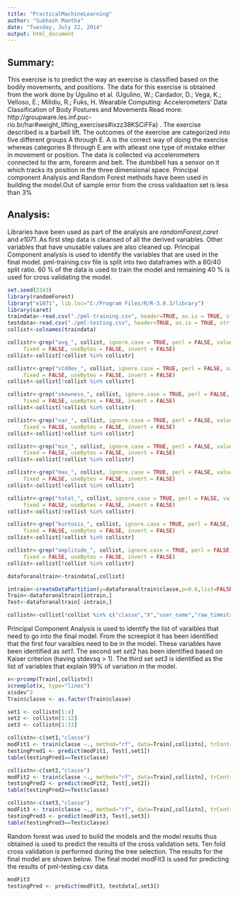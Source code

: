 ```yaml
---
title: "PracticalMachineLearning"
author: "Subhash Mantha"
date: "Tuesday, July 22, 2014"
output: html_document
---
```

Summary:
---------
This exercise is to predict the way an exercise is classified based on the bodily movements, and positions. The data for this exercise is obtained from the work done by Ugulino et al. (Ugulino, W.; Cardador, D.; Vega, K.; Velloso, E.; Milidiu, R.; Fuks, H. Wearable Computing: Accelerometers' Data Classification of Body Postures and Movements Read more: http://groupware.les.inf.puc-rio.br/har#weight_lifting_exercises#ixzz38KSCiFFa) . The exercise described is a barbell lift. The outcomes of  the exercise are categorized into five different groups A through E. A is the correct way of doing the exercise whereas categories B through E are with atleast one type of mistake either in movement or position. The data is collected via accelerometers connected to the arm, forearm and belt. The dumbbell has a sensor on it which tracks its position in the three dimensional space. Principal component Analysis and Random Forest methods have been used in building the model.Out of sample error from the cross validaation set is less than 3%

Analysis:
-----------
Libraries have been used as part of the analysis are *randomForest*,*caret* and *e1071*. As first step data is cleansed of all the derived variables. Other variables that have unusable values are also cleaned up. Principal Component analysis is used to identify the variables that are used in the final model. pml-training.csv file is split into two dataframes with a 60/40 split ratio. 60 % of the data is used to train the model and remaining 40 % is used for cross validating the model.

```r
set.seed(2343)
library(randomForest)
library("e1071", lib.loc="C:/Program Files/R/R-3.0.3/library")
library(caret)
traindata<-read.csv("./pml-training.csv", header=TRUE, as.is = TRUE, stringsAsFactors = FALSE, sep=',', na.strings=c('NA','','#DIV/0!'))
testdata<-read.csv("./pml-testing.csv", header=TRUE, as.is = TRUE, stringsAsFactors = FALSE, sep=',', na.strings=c('NA','','#DIV/0!'))
collist<-colnames(traindata)

collistr<-grep("avg_", collist, ignore.case = TRUE, perl = FALSE, value = TRUE,
     fixed = FALSE, useBytes = FALSE, invert = FALSE)
collist<-collist[!collist %in% collistr]

collistr<-grep("stddev_", collist, ignore.case = TRUE, perl = FALSE, value = TRUE,
     fixed = FALSE, useBytes = FALSE, invert = FALSE)
collist<-collist[!collist %in% collistr]

collistr<-grep("skewness_", collist, ignore.case = TRUE, perl = FALSE, value = TRUE,
     fixed = FALSE, useBytes = FALSE, invert = FALSE)
collist<-collist[!collist %in% collistr]

collistr<-grep("var_", collist, ignore.case = TRUE, perl = FALSE, value = TRUE,
     fixed = FALSE, useBytes = FALSE, invert = FALSE)
collist<-collist[!collist %in% collistr]

collistr<-grep("min_", collist, ignore.case = TRUE, perl = FALSE, value = TRUE,
     fixed = FALSE, useBytes = FALSE, invert = FALSE)
collist<-collist[!collist %in% collistr]

collistr<-grep("max_", collist, ignore.case = TRUE, perl = FALSE, value = TRUE,
     fixed = FALSE, useBytes = FALSE, invert = FALSE)
collist<-collist[!collist %in% collistr]

collistr<-grep("total_", collist, ignore.case = TRUE, perl = FALSE, value = TRUE,
     fixed = FALSE, useBytes = FALSE, invert = FALSE)
collist<-collist[!collist %in% collistr]

collistr<-grep("kurtosis_", collist, ignore.case = TRUE, perl = FALSE, value = TRUE,
     fixed = FALSE, useBytes = FALSE, invert = FALSE)
collist<-collist[!collist %in% collistr]

collistr<-grep("amplitude_", collist, ignore.case = TRUE, perl = FALSE, value = TRUE,
     fixed = FALSE, useBytes = FALSE, invert = FALSE)
collist<-collist[!collist %in% collistr]

dataforanaltrain<-traindata[,collist]

intrain<-createDataPartition(y=dataforanaltrain$classe,p=0.6,list=FALSE)
Train<-dataforanaltrain[intrain,]
Test<-dataforanaltrain[-intrain,]

collistn<-collist[!collist %in% c("classe","X","user_name","raw_timestamp_part_1","raw_timestamp_part_2","cvtd_timestamp","new_window" ,        "num_window")]
```
Principal Component Analysis is used to identify the list of varaibles that need to go into the final model. From the screeplot it has been identified that the first four varaibles need to be in the model. These variables have been identified as *set1*. The second set *set2* has been identified based on Kaiser criterion (having stdevsq > 1). The third set *set3* is identified as the list of variables that explain 99% of variation in the model.
```r
x<-prcomp(Train[,collistn])
screeplot(x, type="lines")
x$sdev^2
Train$classe <- as.factor(Train$classe)
```
```r
set1 <- collistn[1:4]
set2 <- collistn[1:12]
set3 <- collistn[1:33]

collistn<-c(set1,"classe")
modFit1 <- train(classe ~., method="rf", data=Train[,collistn], trControl=trainControl(method='cv'), number=5, allowParallel=TRUE )
testingPred1 <- predict(modFit1, Test[,set1])
table(testingPred1==Test$classe)

collistn<-c(set2,"classe")
modFit2 <- train(classe ~., method="rf", data=Train[,collistn], trControl=trainControl(method='cv'), number=5, allowParallel=TRUE )
testingPred2 <- predict(modFit2, Test[,set2])
table(testingPred2==Test$classe)

collistn<-c(set3,"classe")
modFit3 <- train(classe ~., method="rf", data=Train[,collistn], trControl=trainControl(method='cv'), number=5, allowParallel=TRUE )
testingPred3 <- predict(modFit3, Test[,set3])
table(testingPred3==Test$classe)
```
Random forest was used to build the models and the model results thus obtained is used to predict the results of the cross validation sets. Ten fold cross validation is performed during the tree selection. The results for the final model are shown below. The final model modFit3 is used for predicting the results of pml-testing.csv data. 
```r
modFit3
testingPred <- predict(modFit3, testdata[,set3])
```